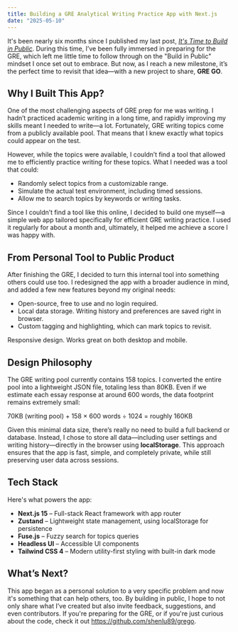```yaml
---
title: Building a GRE Analytical Writing Practice App with Next.js
date: "2025-05-10"
---
```


It's been nearly six months since I published my last post, *[It's Time to Build in Public](/blog/it-is-time-to-build-in-public)*. During this time, I’ve been fully immersed in preparing for the GRE, which left me little time to follow through on the "Build in Public" mindset I once set out to embrace. But now, as I reach a new milestone, it’s the perfect time to revisit that idea—with a new project to share, **GRE GO**.

## Why I Built This App?

One of the most challenging aspects of GRE prep for me was writing. I hadn’t practiced academic writing in a long time, and rapidly improving my skills meant I needed to write—a lot. Fortunately, GRE writing topics come from a publicly available pool. That means that I knew exactly what topics could appear on the test.

However, while the topics were available, I couldn’t find a tool that allowed me to efficiently practice writing for these topics. What I needed was a tool that could:

- Randomly select topics from a customizable range.
- Simulate the actual test environment, including timed sessions.
- Allow me to search topics by keywords or writing tasks.

Since I couldn’t find a tool like this online, I decided to build one myself—a simple web app tailored specifically for efficient GRE writing practice. I used it regularly for about a month and, ultimately, it helped me achieve a score I was happy with.

## From Personal Tool to Public Product

After finishing the GRE, I decided to turn this internal tool into something others could use too. I redesigned the app with a broader audience in mind, and added a few new features beyond my original needs:

- Open-source, free to use and no login required.
- Local data storage. Writing history and preferences are saved right in browser.
- Custom tagging and highlighting, which can mark topics to revisit.

Responsive design. Works great on both desktop and mobile.

## Design Philosophy

The GRE writing pool currently contains 158 topics. I converted the entire pool into a lightweight JSON file, totaling less than 80KB. Even if we estimate each essay response at around 600 words, the data footprint remains extremely small:

70KB (writing pool) + 158 × 600 words ÷ 1024 = roughly 160KB

Given this minimal data size, there’s really no need to build a full backend or database. Instead, I chose to store all data—including user settings and writing history—directly in the browser using **localStorage**. This approach ensures that the app is fast, simple, and completely private, while still preserving user data across sessions.

## Tech Stack

Here's what powers the app:

- **Next.js 15** – Full-stack React framework with app router
- **Zustand** – Lightweight state management, using localStorage for persistence
- **Fuse.js** – Fuzzy search for topics queries
- **Headless UI** – Accessible UI components
- **Tailwind CSS 4** – Modern utility-first styling with built-in dark mode

## What’s Next?

This app began as a personal solution to a very specific problem and now it's something that can help others, too. By building in public, I hope to not only share what I’ve created but also invite feedback, suggestions, and even contributors. If you're preparing for the GRE, or if you're just curious about the code, check it out https://github.com/shenlu89/grego.